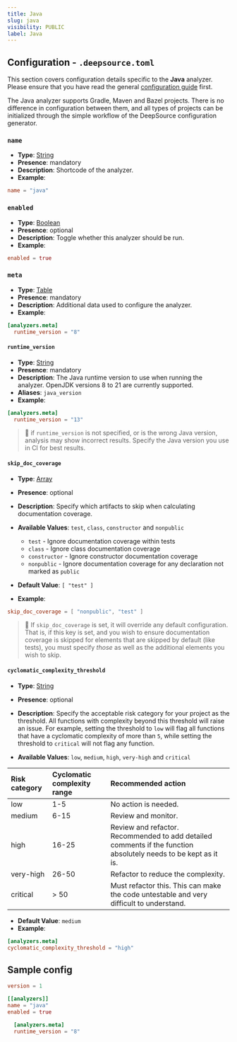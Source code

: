 ```yaml
---
title: Java
slug: java
visibility: PUBLIC
label: Java
---
```

## Configuration - `.deepsource.toml`

This section covers configuration details specific to the **Java** analyzer. Please ensure that you have read the general [configuration guide](https://deepsource-docs.readme.io/docs/configuration) first.

The Java analyzer supports Gradle, Maven and Bazel projects. There is no difference in configuration between them, and all types of projects can be initialized through the simple workflow of the DeepSource configuration generator. 

### `name`

- **Type**: [String](https://toml.io/en/v1.0.0#string)
- **Presence**: mandatory
- **Description**: Shortcode of the analyzer.
- **Example**:

```toml
name = "java"
```

### `enabled`

- **Type**: [Boolean](https://toml.io/en/v1.0.0#boolean)
- **Presence**: optional
- **Description**: Toggle whether this analyzer should be run.
- **Example**:

```toml
enabled = true
```

### `meta`

- **Type**: [Table](https://toml.io/en/v1.0.0#table)
- **Presence**: mandatory
- **Description**: Additional data used to configure the analyzer.
- **Example**:

```toml
[analyzers.meta]
  runtime_version = "8"
```

#### `runtime_version`

- **Type**: [String](https://toml.io/en/v1.0.0#string)
- **Presence**: mandatory
- **Description**: The Java runtime version to use when running the analyzer. OpenJDK versions 8 to 21 are currently supported.
- **Aliases**: `java_version`
- **Example**:

```toml
[analyzers.meta]
  runtime_version = "13"
```

> 📘 if `runtime_version` is not specified, or is the wrong Java version, analysis may show incorrect results. Specify the Java version you use in CI for best results.

#### `skip_doc_coverage`

- **Type**: [Array](https://toml.io/en/v1.0.0#array)
- **Presence**: optional
- **Description**: Specify which artifacts to skip when calculating documentation coverage.
- **Available Values**: `test`, `class`, `constructor` and `nonpublic`

  - `test` - Ignore documentation coverage within tests
  - `class` - Ignore class documentation coverage
  - `constructor` - Ignore constructor documentation coverage
  - `nonpublic` - Ignore documentation coverage for any declaration not marked as `public`
- **Default Value**: `[ "test" ]`
- **Example**:

```toml
skip_doc_coverage = [ "nonpublic", "test" ]
```

> 📘 If `skip_doc_coverage` is set, it will override any default configuration. That is, if this key is set, and you wish to ensure documentation coverage is skipped for elements that are skipped by default (like tests), you must specify _those_ as well as the additional elements you wish to skip.

#### `cyclomatic_complexity_threshold`

- **Type**: [String](https://toml.io/en/v1.0.0#string)

- **Presence**: optional

- **Description**: Specify the acceptable risk category for your project as the threshold. All functions with complexity beyond this threshold will raise an issue. For example, setting the threshold to `low` will flag all functions that have a cyclomatic complexity of more than `5`, while setting the threshold to `critical` will not flag any function.

- **Available Values**: `low`, `medium`, `high`, `very-high` and `critical`

| Risk category | Cyclomatic complexity range | Recommended action                                                                                              |
| :------------ | :-------------------------- | :-------------------------------------------------------------------------------------------------------------- |
| low           | 1-5                         | No action is needed.                                                                                            |
| medium        | 6-15                        | Review and monitor.                                                                                             |
| high          | 16-25                       | Review and refactor. Recommended to add detailed comments if the function absolutely needs to be kept as it is. |
| very-high     | 26-50                       | Refactor to reduce the complexity.                                                                              |
| critical      | > 50                        | Must refactor this. This can make the code untestable and very difficult to understand.                         |

- **Default Value**: `medium`
- **Example**:

```toml
[analyzers.meta]
cyclomatic_complexity_threshold = "high"
```

## Sample config

```toml
version = 1

[[analyzers]]
name = "java"
enabled = true

  [analyzers.meta]
  runtime_version = "8"
```
